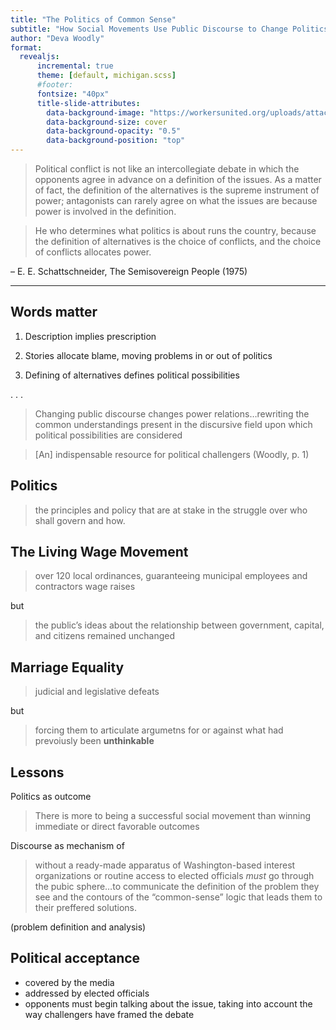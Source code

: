 ```yaml
---
title: "The Politics of Common Sense"
subtitle: "How Social Movements Use Public Discourse to Change Politics and Win Acceptance"
author: "Deva Woodly"
format: 
  revealjs:
      incremental: true  
      theme: [default, michigan.scss]
      #footer:  
      fontsize: "40px"
      title-slide-attributes:
        data-background-image: "https://workersunited.org/uploads/attachments/ckv89jtbt0058oldzbrd4mewk-fredsign.full.png"
        data-background-size: cover
        data-background-opacity: "0.5"
        data-background-position: "top"
---
```



> Political conflict is not like an intercollegiate debate in which the opponents agree in advance on a definition of the issues. As a matter of fact, the definition of the alternatives is the supreme instrument of power; antagonists can rarely agree on what the issues are because power is involved in the definition. 

> He who determines what politics is about runs the country, because the definition of alternatives is the choice of conflicts, and the choice of conflicts allocates power.

-- E. E. Schattschneider, The Semisovereign People (1975)

---

## Words matter

1) Description implies prescription 

2) Stories allocate blame, moving problems in or out of politics

3) Defining of alternatives defines political possibilities

. . . 

> Changing public discourse changes power relations...rewriting the common understandings present in the discursive field upon which political possibilities are considered 

> [An] indispensable resource for political challengers (Woodly, p. 1)

## Politics 

> the principles and policy that are at stake in the struggle over who shall govern and how.


## The Living Wage Movement 

> over 120 local ordinances, guaranteeing municipal employees and contractors wage raises 

but

> the public's ideas about the relationship between government, capital, and citizens remained unchanged

## Marriage Equality 

> judicial and legislative defeats

but

> forcing them to articulate argumetns for or against what had prevoiusly been **unthinkable**


## Lessons 

Politics as outcome

> There is more to being a successful social movement than winning immediate or direct favorable outcomes 

Discourse as mechanism of 

> without a ready-made apparatus of Washington-based interest organizations or routine access to elected officials *must* go through the pubic sphere...to communicate the definition of the problem they see and the contours of the "common-sense" logic that leads them to their preffered solutions.

(problem definition and analysis)


## Political acceptance

- covered by the media 
- addressed by elected officials 
- opponents must begin talking about the issue, taking into account the way challengers have framed the debate



